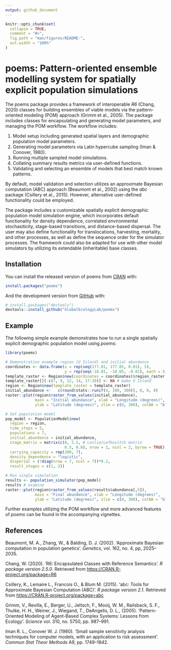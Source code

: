 ```yaml
---
output: github_document
---
```


<!-- README.md is generated from README.Rmd. Please edit that file -->

```r
knitr::opts_chunk$set(
  collapse = TRUE,
  comment = "#>",
  fig.path = "man/figures/README-",
  out.width = "100%"
)
```

# poems: Pattern-oriented ensemble modelling system for spatially explicit population simulations

<!-- badges: start -->
<!-- badges: end -->

The poems package provides a framework of interoperable *R6* (Chang, 2020) classes 
for building ensembles of viable models via the pattern-oriented modeling (POM)
approach (Grimm et al., 2005). The package includes classes for encapsulating and 
generating model parameters, and managing the POM workflow. The workflow includes:

1. Model setup including generated spatial layers and demographic population 
   model parameters.
1. Generating model parameters via Latin hypercube sampling (Iman & Conover, 1980).
1. Running multiple sampled model simulations.
1. Collating summary results metrics via user-defined functions.
1. Validating and selecting an ensemble of models that best match known patterns.

By default, model validation and selection utilizes an approximate Bayesian computation 
(ABC) approach (Beaumont et al., 2002) using the *abc* package (Csillery et al., 2015). 
However, alternative user-defined functionality could be employed. 

The package includes a customizable spatially explicit demographic population model 
simulation engine, which incorporates default functionality for density dependence, 
correlated environmental stochasiticity, stage-based transitions, and distance-based 
dispersal. The user may also define functionality for translocations, harvesting, 
mortality, and other processes, as well as define the sequence order for the 
simulator processes. The framework could also be adapted for use with other model 
simulators by utilizing its extendable (inheritable) base classes.

## Installation

You can install the released version of poems from [CRAN](https://CRAN.R-project.org) with:

``` r
install.packages("poems")
```

And the development version from [GitHub](https://github.com/) with:

``` r
# install.packages("devtools")
devtools::install_github("GlobalEcologyLab/poems")
```
## Example

The following simple example demonstrates how to run a single spatially explicit 
demographic population model using *poems*:

```r
library(poems)

# Demonstration example region (U Island) and initial abundance
coordinates <- data.frame(x = rep(seq(177.01, 177.05, 0.01), 5),
                          y = rep(seq(-18.01, -18.05, -0.01), each = 5))
template_raster <- Region$new(coordinates = coordinates)$region_raster # full extent
template_raster[][-c(7, 9, 12, 14, 17:19)] <- NA # make U Island
region <- Region$new(template_raster = template_raster)
initial_abundance <-   c(round(stats::runif(4, 100, 300)), 0, 0, 0)
raster::plot(region$raster_from_values(initial_abundance), 
             main = "Initial abundance", xlab = "Longitude (degrees)", 
             ylab = "Latitude (degrees)", zlim = c(0, 300), colNA = "blue")

# Set population model
pop_model <- PopulationModel$new(
  region = region,
  time_steps = 5,
  populations = 7,
  initial_abundance = initial_abundance,
  stage_matrix = matrix(c(0, 2.5, # Leslie/Lefkovitch matrix
                          0.5, 0.8), nrow = 2, ncol = 2, byrow = TRUE),
  carrying_capacity = rep(200, 7),
  density_dependence = "logistic",
  dispersal = (!diag(nrow = 7, ncol = 7))*0.2,
  result_stages = c(1, 2))

# Run single simulation
results <- population_simulator(pop_model)
results # examine
raster::plot(region$raster_from_values(results$abundance[,5]),
             main = "Final abundance", xlab = "Longitude (degrees)", 
             ylab = "Latitude (degrees)", zlim = c(0, 300), colNA = "blue")
```


Further examples utilizing the POM workflow and more advanced features of *poems*
can be found in the accompanying vignettes.

## References

Beaumont, M. A., Zhang, W., & Balding, D. J. (2002). 'Approximate Bayesian computation
in population genetics'. *Genetics*, vol. 162, no. 4, pp, 2025–2035.

Chang, W. (2020). 'R6: Encapsulated Classes with Reference Semantics'. *R package version 2.5.0*. 
Retrieved from  <https://CRAN.R-project.org/package=R6>

Csillery, K., Lemaire L., Francois O., & Blum M. (2015). 'abc: Tools for Approximate 
Bayesian Computation (ABC)'. *R package version 2.1*. Retrieved from 
<https://CRAN.R-project.org/package=abc>

Grimm, V., Revilla, E., Berger, U., Jeltsch, F., Mooij, W. M., Railsback, S. F.,
Thulke, H. H., Weiner, J., Wiegand, T., DeAngelis, D. L., (2005). 'Pattern-Oriented
Modeling of Agent-Based Complex Systems: Lessons from Ecology'. *Science*
vol. 310, no. 5750, pp. 987–991.

Iman R. L., Conover W. J. (1980). 'Small sample sensitivity analysis techniques for computer 
models, with an application to risk assessment'. *Commun Stat Theor Methods* A9, pp. 1749–1842.

